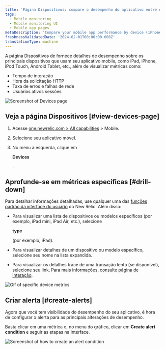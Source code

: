 ```yaml
---
title: 'Página Dispositivos: compare o desempenho do aplicativo entre dispositivos'
tags:
  - Mobile monitoring
  - Mobile monitoring UI
  - Mobile app pages
metaDescription: 'Compare your mobile app performance by device (iPhone vs iPad, for example) and view device-specific metrics like OS, manufacturer, etc.'
freshnessValidatedDate: '2024-02-01T00:00:00.000Z'
translationType: machine
---
```





A página Dispositivos de <InlinePopover type="mobile"/>fornece detalhes de desempenho sobre os principais dispositivos que usam seu aplicativo mobile, como iPad, iPhone, iPod Touch, Android Tablet, etc., além de visualizar métricas como:

* Tempo de interação
* Hora da solicitação HTTP
* Taxa de erros e falhas de rede
* Usuários ativos sessões

<img
  title="Mobile Devices page"
  alt="Screenshot of Devices page"
  src={mobileDevicesSummary}
/>

## Veja a página Dispositivos [#view-devices-page]

1. Acesse [one.newrelic.com > All capabilities](https://one.newrelic.com/all-capabilities) > Mobile.

2. Selecione seu aplicativo móvel.

3. No menu à esquerda, clique em

   <DoNotTranslate>**Devices**</DoNotTranslate>

   .

## Aprofunde-se em métricas específicas [#drill-down]

Para detalhar informações detalhadas, use qualquer uma das [funções padrão da interface do usuário](/docs/new-relic-solutions/new-relic-one/introduction-new-relic-platform) do New Relic. Além disso:

* Para visualizar uma lista de dispositivos ou modelos específicos (por exemplo, iPad mini, iPad Air, etc.), selecione

  <DoNotTranslate>**type**</DoNotTranslate>

  (por exemplo, iPad).

* Para visualizar detalhes de um dispositivo ou modelo específico, selecione seu nome na lista expandida.

* Para visualizar os detalhes trace de uma transação lenta (se disponível), selecione seu link. Para mais informações, consulte [página de interação](/docs/mobile-monitoring/mobile-monitoring-ui/mobile-app-pages/interactions-page).

<img
  title="Drill down into device metrics"
  alt="Gif of specific device metrics"
  src={mobileDeviceDrilldown}
/>

## Criar alerta [#create-alerts]

Agora que você tem visibilidade do desempenho do seu aplicativo, é hora de configurar o alerta para as principais alterações de desempenho.

Basta clicar em uma métrica e, no menu do gráfico, clicar em <DoNotTranslate>**Create alert condition**</DoNotTranslate> e seguir as etapas na interface.

<img
  title="Create an alert condition"
  alt="Screenshot of how to create an alert condition"
  src={mobileCreateAlertCondition}
/>